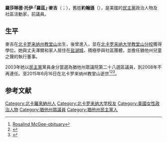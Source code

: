 {{多個問題| 
{{Expand|time=2017-02-27T10:33:01+00:00}}
{{请求翻译|time=2017-02-27T10:33:01+00:00}}
}}
{{Infobox Officeholder
|name	          = 羅莎琳德·麥吉
|image            = 
|native_name      = Rosalind McGee
|native_name_lang = en
|caption        = 
|state_house    = 猶他州
|district       = 第二十八
|term_start     = 2003年
|term_end       = 2009年
|predecessor    = [[雅富頓·B·布拉德肖|雅富頓·B·布拉德肖]]
|successor      = {{le|布萊恩·金 (政治人物)|Brian King (politician)|布萊恩·金}}
|birth_name     = 羅莎琳德·托伊·麥吉（{{lang|en|Rosalind Toy McGee}}）
|birth_date     = {{Birth date|1937|8|16}}
|birth_place    = [[美国|美国]][[北卡罗来纳州|北卡罗来纳州]][[教堂山_(北卡罗来纳州)|教堂山]]
|death_date     = {{death date and age|2015|6|16|1937|8|16}}
|death_place    = 美国北卡罗来纳州教堂山
|residence      = 美國[[猶他州|猶他州]][[盐湖城|盐湖城]]
|party          = [[民主黨_(美國)|民主黨]]
|spouse         = 澤爾·麥吉（{{lang|en|Zell McGee}}）
|children       = 
|alma_mater     = [[北卡罗来纳大学教堂山分校|北卡罗来纳大学教堂山分校]]
|occupation     =
|signature      = 
|website        = 
}}

'''羅莎琳德·托伊·「羅茲」·麥吉'''（{{lang-en|Rosalind Toy "Roz" McGee}}；{{bd|1937年|8月16日|2015年|6月16日}}），舊姓'''約翰遜'''（{{lang|en|Johnson}}），是美國的[[民主黨_(美國)|民主黨]]政治人物及社區活動家，前{{le|猶他州眾議院|Utah House of Representatives}}議員。

==生平==
麥吉在[[北卡罗来纳州|北卡罗来纳州]][[教堂山_(北卡罗来纳州)|教堂山]]出生，後曾進入{{le|阿格尼斯斯科特學院|Agnes Scott College}}，並在[[北卡罗来纳大学教堂山分校|北卡罗来纳大学教堂山分校]]獲得學位。她與丈夫澤爾和家人居住在[[盐湖城|盐湖城]]，積極參與社區團體，並擔任猶他州兒童之聲的執行董事。

2003年她以[[民主黨_(美國)|民主黨]]黨員身分當選為猶他州眾議院第二十八選區議員，到2008年不再連任。至2015年6月16日在北卡罗来纳州教堂山逝世<ref>[http://www.legacy.com/obituaries/newsobserver/obituary.aspx?pid=175103744 Rosalind McGee-obituary]</ref><ref>{{Cite web |url=http://kutv.com/news/local/former-utah-house-member-dies |title=Former Utah House member dies |access-date=2017-02-27 |archive-date=2016-03-04 |archive-url=https://web.archive.org/web/20160304042251/http://kutv.com/news/local/former-utah-house-member-dies |dead-url=no }}</ref><ref>{{Cite web |url=http://le.utah.gov/asp/roster/complist.asp?letter=M |title=Historical Listing of Utah State Legislators |access-date=2017-02-27 |archive-date=2020-10-17 |archive-url=https://web.archive.org/web/20201017121341/https://le.utah.gov/asp/roster/complist.asp?letter=M |dead-url=no }}</ref>。

==参考文献==
{{reflist}}

{{s-start}}
{{s-par|us-ut-hs}}
{{s-bef|before=[[雅富頓·B·布拉德肖|雅富頓·B·布拉德肖]]}}
{{s-ttl|title=猶他州眾議院第二十八選區<br>{{le|猶他州眾議院|Utah House of Representatives|眾議院議員}}|years=2003年－2009年}}
{{s-aft|after={{le|布萊恩·金 (政治人物)|Brian King (politician)|布萊恩·金}}}}
{{s-end}}

{{authority control}}
{{DEFAULTSORT:Mcgee, Rosalind}}
[[Category:北卡羅來納州人|Category:北卡羅來納州人]]
[[Category:北卡罗来纳大学校友|Category:北卡罗来纳大学校友]]
[[Category:美國女性政治人物|Category:美國女性政治人物]]
[[Category:猶他州眾議員|Category:猶他州眾議員]]
[[Category:猶他州民主黨人|Category:猶他州民主黨人]]